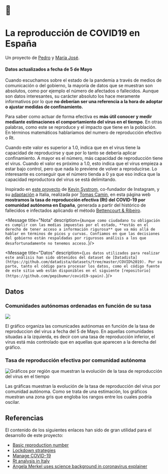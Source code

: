 # 🦠
# La reproducción de COVID19 en España
Un proyecto de [Pedro](htps://ppinera.es) y [María José](https://www.linkedin.com/in/mariajosesalmeron/).
#### Datos actualizados a fecha de 5 de Mayo

Cuando escuchamos sobre el estado de la pandemia a través de medios de comunicación o del gobierno, la mayoría de datos que se muestran son absolutos, como por ejemplo el número de afectados o fallecidos. Aunque son datos interesantes, su carácter absoluto los hace meramente informativos por lo que **no deberían ser una referencia a la hora de adoptar o ajustar medidas de confinamiento.**

Para saber como actuar de forma efectiva es **más útil conocer y medir mediante estimaciones el comportamiento del virus en el tiempo**. En otras palabras, como este se reproduce y el impacto que tiene en la población. En términos matemáticos hablaríamos del numero de reproducción efectivo o Rt.

Cuando este valor es superior a 1.0, indica que en el virus tiene la capacidad de reproducirse y que por lo tanto se debería aplicar confinamiento. A mayor es el número, más capacidad de reproducción tiene el virus. Cuando el valor es próximo a 1.0, esto indica que el virus empieza a estar bajo control, pero que nada lo previene de volver a reproducirse. Lo interesante es conseguir que el número tienda a 0 ya que eso indica que la capacidad reproductora del virus se está delimitando.

Inspirado en [este proyecto](http://systrom.com/blog/the-metric-we-need-to-manage-covid-19/) de [Kevin Systrom](https://twitter.com/kevin), co-fundador de Instagram, y su [adaptación](https://github.com/tcamin/covid19-italy-Rt) a Italia, realizada por [Tomas Camin](https://github.com/tcamin), en esta página web **mostramos la tasa de reproducción efectiva (Rt) del COVID-19 por comunidad autónoma en España**, generada a partir del histórico de fallecidos e infectados aplicando el método [Bettencourt & Ribeiro](https://journals.plos.org/plosone/article?id=10.1371/journal.pone.0002185).

<Message title="Nota" description={`Aunque como ciudadano tu obligación es cumplir con las medias impuestas por el estado, **estás en el derecho de tener acceso a información rigurosa** que va más allá de hablar en términos de picos y curvas. Confiamos en que las decisiones del gobierno están respaldadas por rigurosos análisis a los que desafortunadamente no tenemos acceso.`}/>

<Message title="Datos" description={`Los datos utilizados para realizar este análisis han sido obtenidos del dataset de [Datadista](https://github.com/datadista/datasets/tree/master/COVID%2019). Por su parte, tanto el código para procesar los datos, como el código fuente de este sitio web están disponibles en el siguiente [repositorio](https://github.com/pepibumur/covid19-spain).`}/>

## Datos

### Comunidades autónomas ordenadas en función de su tasa

![](../src/images/sorted.png)

El gráfico organiza las comunicades autónomas en función de la tasa de reproduccion del virus a fecha del 5 de Mayo. En aquellas comunidades situadas a la izquierda, es decir con una tasa de reproducción inferior, el virus está más controlado que en aquellas que aparecen a la derecha del gráfico.

### Tasa de reproducción efectiva por comunidad autónoma

![Gráficos por región que muestran la evolución de la tasa de reproducción del virus en el tiempo](../src/images/provinces.png)

Las gráficas muestran la evolución de la tasa de reproducción del virus por comunidad autónoma. Como se trata de una estimación, los gráficos muestran una zona gris que engloba los rangos entre los cuales podría oscilar.

## Referencias

El contenido de los siguientes enlaces han sido de gran utilidad para el desarrollo de este proyecto:

- [Basic reproduction number](https://web.stanford.edu/~jhj1/teachingdocs/Jones-on-R0.pdf)
- [Lockdown strategies](https://www.nytimes.com/interactive/2020/us/coronavirus-stay-at-home-order.html)
- [Manage COVID-19](http://systrom.com/blog/the-metric-we-need-to-manage-covid-19/)
- [Rt analysis in Italy](https://github.com/tcamin/covid19-italy-Rt)
- [Angela Merkel uses science background in coronavirus explainer](https://www.youtube.com/watch?v=22SQVZ4CeXA)
